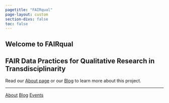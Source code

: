 ```yaml
---
pagetitle: "FAIRqual"
page-layout: custom
section-divs: false
toc: false
---
```


::: {.hero-banner}

::: {.content-block}

# Welcome to FAIRqual

## FAIR Data Practices for Qualitative Research in Transdisciplinarity

Read our [About page](about.qmd) or our [Blog](blog/) to learn more about this project.

*** 

::: {.hero-buttons}
[About](about.qmd){.btn-action-primary .btn-action .btn .btn-success .btn-lg role="button"}
[Blog](blog/){#btn-guide .btn-action .btn .btn-info .btn-lg role="button"}
[Events](events/){#btn-guide .btn-action .btn .btn-info .btn-lg role="button"}
::: 

:::

:::